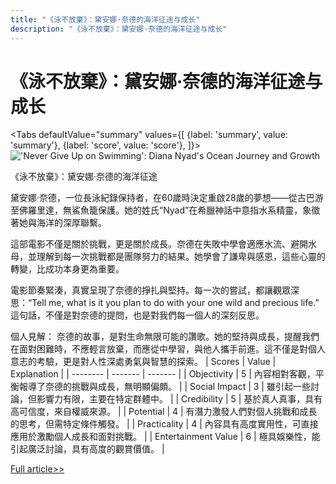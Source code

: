 ```yaml
---
title: "《泳不放棄》：黛安娜·奈德的海洋征途与成长"
description: "《泳不放棄》：黛安娜·奈德的海洋征途与成长"
---
```



# 《泳不放棄》：黛安娜·奈德的海洋征途与成长


<Tabs
	defaultValue="summary"
	values={[
	{label: 'summary', value: 'summary'},
	{label: 'score', value: 'score'},
]}>
<TabItem value="summary">
<img
  src="https://image.informedainews.com/2024/06/Ent-hrW-1717639000-0.jpg"
  alt="'Never Give Up on Swimming': Diana Nyad's Ocean Journey and Growth"
/>



《泳不放棄》：黛安娜·奈德的海洋征途

黛安娜·奈德，一位長泳紀錄保持者，在60歲時決定重啟28歲的夢想——從古巴游至佛羅里達，無鯊魚籠保護。她的姓氏“Nyad”在希臘神話中意指水系精靈，象徵著她與海洋的深厚聯繫。

這部電影不僅是關於挑戰，更是關於成長。奈德在失敗中學會適應水流、避開水母，並理解到每一次挑戰都是團隊努力的結果。她學會了謙卑與感恩，這些心靈的轉變，比成功本身更為重要。

電影節奏緊湊，真實呈現了奈德的掙扎與堅持。每一次的嘗試，都讓觀眾深思：“Tell me, what is it you plan to do with your one wild and precious life.” 這句話，不僅是對奈德的提問，也是對我們每一個人的深刻反思。

個人見解：
奈德的故事，是對生命無限可能的讚歌。她的堅持與成長，提醒我們在面對困難時，不應輕言放棄，而應從中學習，與他人攜手前進。這不僅是對個人意志的考驗，更是對人性深處勇氣與智慧的探索。
</TabItem>
<TabItem value="score">
	| Scores     | Value   | Explanation |
	| -------- | ------- | ------- |
	| Objectivity  | 5    | 內容相對客觀，平衡報導了奈德的挑戰與成長，無明顯偏頗。    |
	| Social Impact | 3     | 雖引起一些討論，但影響力有限，主要在特定群體中。    |
	| Credibility    | 5    | 基於真人真事，具有高可信度，來自權威來源。    |
	| Potential    | 4    | 有潛力激發人們對個人挑戰和成長的思考，但需特定條件觸發。    |
	| Practicality    | 4    | 內容具有高度實用性，可直接應用於激勵個人成長和面對挑戰。    |
	| Entertainment Value    | 6    | 極具娛樂性，能引起廣泛討論，具有高度的觀賞價值。    |
</TabItem>
</Tabs>

[Full article>>](https://matters.town/a/yfa5h2g58rys)
